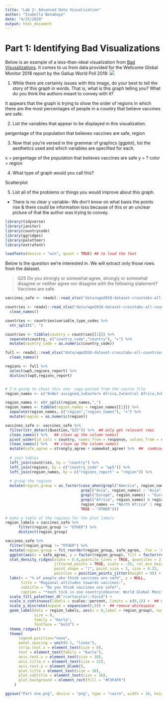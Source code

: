 ```yaml
---
title: "Lab 2: Advanced Data Visualization"
author: "Isabella Benabaye"
date: "4/25/2020"
output: html_document
---
```


# Part 1: Identifying Bad Visualizations
Below is an example of a less-than-ideal visualization from [Bad Visusalizations](https://badvisualisations.tumblr.com/post/185714513251/i-spent-a-few-minutes-trying-to-figure-out-what?is_highlighted_post=1). It comes to us from data provided for the Wellcome Global Monitor 2018 report by the Gallup World Poll 2018:
![](https://66.media.tumblr.com/f30e7f16691156453a99ef0114d9afd1/tumblr_ptdgo117QR1xbq2wwo1_1280.jpg)

1. While there are certainly issues with this image, do your best to tell the story of this graph in words. That is, what is this graph telling you? What do you think the authors meant to convey with it?

It appears that the graph is trying to show the order of regions in which there are the most percentages of people in a country that believe vaccines are safe.

2. List the variables that appear to be displayed in this visualization.

pergentage of the population that believes vaccines are safe, region

3. Now that you're versed in the grammar of graphics (ggplot), list the aesthetics used and which variables are specified for each.

x = pergentage of the population that believes vaccines are safe
y = ?
color = region

4. What type of graph would you call this?

Scatterplot

5. List all of the problems or things you would improve about this graph.

* There is no clear y variable-- We don't know on what basis the points rise & there could be information loss because of this or an unclear picture of that the author was trying to convey.


```r
library(tidyverse)
library(janitor)
library(countrycode)
library(ggridges)
library(paletteer)
library(extrafont)

loadfonts(device = "win", quiet = TRUE) ## to load the font
```

Below is the question we're interested in. We will extract only those rows from the dataset.

> Q25 Do you strongly or somewhat agree, strongly or somewhat disagree or neither agree nor disagree with the following statement? Vaccines are safe.

```r
vaccines_safe <- readxl::read_xlsx("data/wgm2018-dataset-crosstabs-all-countries.xlsx", sheet = "Crosstabs all countries", range = cellranger::cell_limits(c(3, 1), c(NA, 5)))

countries <- readxl::read_xlsx("data/wgm2018-dataset-crosstabs-all-countries.xlsx", sheet = "Data dictionary", range = "C1:C2") %>% 
  clean_names()

countries <- countries$variable_type_codes %>% 
  str_split(", ")

countries <- tibble(country = countries[[1]]) %>% 
  separate(country, c("country_code","country"), "=") %>% 
  mutate(country_code = as.numeric(country_code))

full <- readxl::read_xlsx("data/wgm2018-dataset-crosstabs-all-countries.xlsx", sheet = "Full dataset") %>% 
  clean_names()

regions <- full %>% 
  select(wp5,regions_report) %>% 
  distinct(wp5,regions_report)


# I'm going to cheat this one- copy-pasted from the source file
region_names <- c("0=Not assigned,1=Eastern Africa,2=Central Africa,3=North Africa,4=Southern Africa,5=Western Africa,6=Central America and Mexico,7=Northern America,8=South America,9=Central Asia,10=East Asia,11=Southeast Asia,12=South Asia,13=Middle East,14=Eastern Europe,15=Northern Europe,16=Southern Europe,17=Western Europe,18=Aus/NZ")

region_names <- str_split(region_names,",")
region_names <- tibble(region_names = region_names[[1]]) %>% 
  separate(region_names, c("region","region_names"), "=") %>% 
  mutate(region = as.numeric(region))

vaccines_safe <- vaccines_safe %>% 
  filter(str_detect(Question,"Q25")) %>%  ## only get relevant rows
  clean_names() %>%   ## clean up the column names) 
  pivot_wider(id_cols = country, names_from = response, values_from = column_n_percent) %>% 
  clean_names() %>%   ## clean up the column names) 
  mutate(safe_agree = strongly_agree + somewhat_agree) %>%  ##  combine agreeing responses
  
  # join tables
  left_join(countries, by = "country") %>% 
  left_join(regions, by = c("country_code" = "wp5")) %>% 
  left_join(region_names, by = c("regions_report" = "region")) %>% 
  
  # group the regions
  mutate(region_group = as_factor(case_when(grepl("America", region_names) ~ "Americas",
                                  grepl("Asia", region_names) ~ "Asia",
                                  grepl("Europe", region_names) ~ "Europe",
                                  grepl("Africa", region_names) & region_names != "North Africa" ~ "Sub-saharan Africa",
                                  region_names == "North Africa" | region_names == "Middle East" ~ "Middle East & North Africa",
                                  TRUE ~ "OTHER")))

```


```r
# make a table of the regions for the plot labels
region_labels = vaccines_safe %>% 
      filter(region_group != "OTHER") %>% 
      distinct(region_group)

vaccines_safe %>%
  filter(region_group != "OTHER") %>% 
  mutate(region_group = fct_reorder(region_group, safe_agree, .fun = 'median')) %>%  ## reorder the factors based on their median percentages
  ggplot(aes(x = safe_agree, y = factor(region_group), fill = factor(region_group))) +
  stat_density_ridges(alpha = 0.8,quantile_lines = TRUE, quantiles = 2,           ## adding the median line
                      jittered_points = TRUE, scale = .95, rel_min_height = .01,  ## adding the rug
                      point_shape = "|", point_size = 3, size = 0.25,
                      position = position_points_jitter(height = 0)) +
  labs(x = "% of people who think vaccines are safe", y = NULL,
       title = "Regional attitudes towards vaccines:",
       subtitle = "Do you think vaccines are safe?",
       caption = "*each tick is one country\nSource: World Global Monitor (2018)") +
  scale_fill_paletteer_d("rcartocolor::Vivid") +
  scale_x_continuous(labels = scales::percent, limits = c(0,1)) +  ## making the axis display values in %
  scale_y_discrete(expand = expansion(0,0)) +  ## remove whitespace
  geom_label(data = region_labels, aes(x = 0,label = region_group), nudge_x = 0.25, nudge_y = 0.5, color = "white",  ## add global region labels
             size = 8,
             family = "Karla",
             fontface = "bold") +
  theme_ridges() +
  theme(
      legend.position="none",
      panel.spacing = unit(0.1, "lines"),
      strip.text.x = element_text(size = 8),
      text = element_text(family = "Karla"),
      axis.text.x = element_text(size = 18),
      axis.title.x = element_text(size = 22),
      axis.text.y = element_blank(),
      plot.title = element_text(size = 30),
      plot.subtitle = element_text(size = 36),
      plot.background = element_rect(fill = "#F3F4F6")
    )

ggsave("Part one.png", device = "png", type = "cairo", width = 10, height = 9)
```

